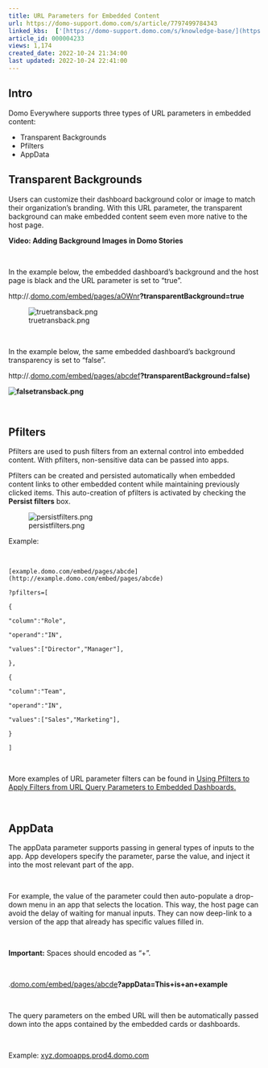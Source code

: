 ```yaml
---
title: URL Parameters for Embedded Content
url: https://domo-support.domo.com/s/article/7797499784343
linked_kbs:  ['[https://domo-support.domo.com/s/knowledge-base/](https://domo-support.domo.com/s/knowledge-base/)', '[https://domo-support.domo.com/s/](https://domo-support.domo.com/s/)', '[https://domo-support.domo.com/s/topic/0TO5w000000ZamqGAC](https://domo-support.domo.com/s/topic/0TO5w000000ZamqGAC)', '[https://domo-support.domo.com/s/topic/0TO5w000000ZanbGAC](https://domo-support.domo.com/s/topic/0TO5w000000ZanbGAC)', '[https://domo-support.domo.com/s/article/360042933114](https://domo-support.domo.com/s/article/360042933114)', '[https://domo-support.domo.com/s/article/7797499784343](https://domo-support.domo.com/s/article/7797499784343)', '[https://domo-support.domo.com/s/topic/0TO5w000000ZanbGAC/domo-everywhere](https://domo-support.domo.com/s/topic/0TO5w000000ZanbGAC/domo-everywhere)', '[https://domo-support.domo.com/s/article/360043429933](https://domo-support.domo.com/s/article/360043429933)', '[https://domo-support.domo.com/s/article/360043429953](https://domo-support.domo.com/s/article/360043429953)', '[https://domo-support.domo.com/s/article/360042925494](https://domo-support.domo.com/s/article/360042925494)', '[https://domo-support.domo.com/s/article/360043429913](https://domo-support.domo.com/s/article/360043429913)', '[https://domo-support.domo.com/s/article/4408174643607](https://domo-support.domo.com/s/article/4408174643607)', '[https://domo-support.domo.com/s/login/](https://domo-support.domo.com/s/login/)']
article_id: 000004233
views: 1,174
created_date: 2022-10-24 21:34:00
last updated: 2022-10-24 22:41:00
---
```




Intro
-----


Domo Everywhere supports three types of URL parameters in embedded content: 


* Transparent Backgrounds
* Pfilters
* AppData


Transparent Backgrounds
-----------------------


Users can customize their dashboard background color or image to match their organization's branding. With this URL parameter, the transparent background can make embedded content seem even more native to the host page.


**Video: Adding Background Images in Domo Stories**



 


In the example below, the embedded dashboard's background and the host page is black and the URL parameter is set to "true". 


http://*<domain>*.[domo.com/embed/pages/aOWnr](http://domo.com/embed/pages/aOWnr)**?transparentBackground=true**


![truetransback.png](truetransback.png)


 


In the example below, the same embedded dashboard's background transparency is set to "false".


http://*<domain>*.[domo.com/embed/pages/abcdef](http://domo.com/embed/pages/abcdef)**?transparentBackground=false)**


**![falsetransback.png](falsetransback.png)**


 


Pfilters
--------


Pfilters are used to push filters from an external control into embedded content. With pfilters, non-sensitive data can be passed into apps. 


Pfilters can be created and persisted automatically when embedded content links to other embedded content while maintaining previously clicked items. This auto-creation of pfilters is activated by checking the **Persist filters** box. 


![persistfilters.png](persistfilters.png)


Example:


 



```
[example.domo.com/embed/pages/abcde](http://example.domo.com/embed/pages/abcde)  
  
?pfilters=[  
  
{  
  
"column":"Role",  
  
"operand":"IN",  
  
"values":["Director","Manager"],  
  
},  
  
{  
  
"column":"Team",  
  
"operand":"IN",  
  
"values":["Sales","Marketing"],  
  
}  
  
]
```

 


More examples of URL parameter filters can be found in [Using Pfilters to Apply Filters from URL Query Parameters to Embedded Dashboards.](/s/article/360042933114)


 


AppData
-------


The appData parameter supports passing in general types of inputs to the app. App developers specify the parameter, parse the value, and inject it into the most relevant part of the app. 


 


For example, the value of the parameter could then auto-populate a drop-down menu in an app that selects the location. This way, the host page can avoid the delay of waiting for manual inputs. They can now deep-link to a version of the app that already has specific values filled in.


 







**Important:** Spaces should encoded as "+".



 


*<domain>*.[domo.com/embed/pages/abcde](http://domo.com/embed/pages/abcde)**?appData=This+is+an+example**


 


The query parameters on the embed URL will then be automatically passed down into the apps contained by the embedded cards or dashboards.


 


Example: [xyz.domoapps.prod4.domo.com](http://xyz.domoapps.prod4.domo.com)


 


 

